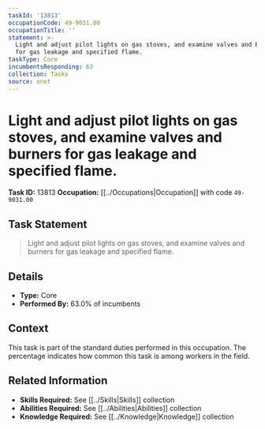 ```yaml
---
taskId: '13813'
occupationCode: 49-9031.00
occupationTitle: ''
statement: >-
  Light and adjust pilot lights on gas stoves, and examine valves and burners
  for gas leakage and specified flame.
taskType: Core
incumbentsResponding: 63
collection: Tasks
source: onet
---
```

# Light and adjust pilot lights on gas stoves, and examine valves and burners for gas leakage and specified flame.

**Task ID:** 13813
**Occupation:** [[../Occupations|Occupation]] with code `49-9031.00`

## Task Statement

> Light and adjust pilot lights on gas stoves, and examine valves and burners for gas leakage and specified flame.

## Details

- **Type:** Core
- **Performed By:** 63.0% of incumbents

## Context

This task is part of the standard duties performed in this occupation. The percentage indicates how common this task is among workers in the field.

## Related Information

- **Skills Required:** See [[../Skills|Skills]] collection
- **Abilities Required:** See [[../Abilities|Abilities]] collection
- **Knowledge Required:** See [[../Knowledge|Knowledge]] collection
